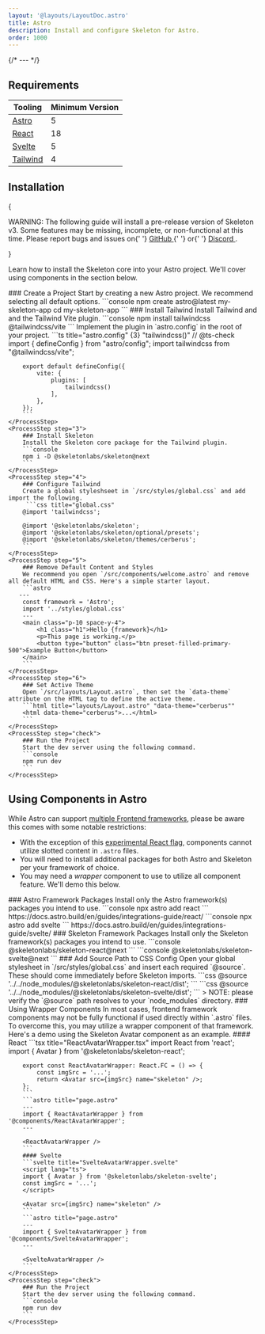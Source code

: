 ```yaml
---
layout: '@layouts/LayoutDoc.astro'
title: Astro
description: Install and configure Skeleton for Astro.
order: 1000
---
```




{/* --- */}

## Requirements

| Tooling                              | Minimum Version |
| ------------------------------------ | --------------- |
| [Astro](https://vite.dev/)           | 5               |
| [React](https://react.dev/)          | 18              |
| [Svelte](https://svelte.dev/)        | 5               |
| [Tailwind](https://tailwindcss.com/) | 4               |

## Installation

{

<div className="card preset-outlined-error-500 preset-tonal-error space-y-8 p-8">
	<p>
		WARNING: The following guide will install a pre-release version of Skeleton v3. Some features may be missing, incomplete, or
		non-functional at this time. Please report bugs and issues on{' '}
		<a className="anchor" href="https://github.com/skeletonlabs/skeleton/issues/new/choose" target="_blank" rel="external">
			GitHub
		</a>{' '}
		or{' '}
		<a className="anchor" href="https://discord.gg/EXqV7W8MtY" target="_blank" rel="external">
			Discord
		</a>
		.
	</p>
</div>

}

Learn how to install the Skeleton core into your Astro project. We'll cover using components in the section below.

<Process>
    <ProcessStep step="1">
        ### Create a Project
        Start by creating a new Astro project. We recommend selecting all default options.
        ```console
        npm create astro@latest my-skeleton-app
		cd my-skeleton-app
        ```
    </ProcessStep>
    <ProcessStep step="2">
        ### Install Tailwind
        Install Tailwind and and the Tailwind Vite plugin.
        ```console
        npm install tailwindcss @tailwindcss/vite
        ```
		Implement the plugin in `astro.config` in the root of your project.
		```ts title="astro.config" {3} "tailwindcss()"
		// @ts-check
		import { defineConfig } from "astro/config";
		import tailwindcss from "@tailwindcss/vite";

    	export default defineConfig({
    		vite: {
    			plugins: [
    				tailwindcss()
    			],
    		},
    	});
    	```
    </ProcessStep>
    <ProcessStep step="3">
        ### Install Skeleton
        Install the Skeleton core package for the Tailwind plugin.
        ```console
        npm i -D @skeletonlabs/skeleton@next
        ```
    </ProcessStep>
    <ProcessStep step="4">
        ### Configure Tailwind
      	Create a global styleshseet in `/src/styles/global.css` and add import the following.
         ```css title="global.css"
        @import 'tailwindcss';

        @import '@skeletonlabs/skeleton';
        @import '@skeletonlabs/skeleton/optional/presets';
        @import '@skeletonlabs/skeleton/themes/cerberus';
        ```
    </ProcessStep>
    <ProcessStep step="5">
        ### Remove Default Content and Styles
        We recommend you open `/src/components/welcome.astro` and remove all default HTML and CSS. Here's a simple starter layout.
        ```astro
       ---
    	const framework = 'Astro';
    	import '../styles/global.css'
    	---
    	<main class="p-10 space-y-4">
    		<h1 class="h1">Hello {framework}</h1>
    		<p>This page is working.</p>
    		<button type="button" class="btn preset-filled-primary-500">Example Button</button>
    	</main>
    	```
    </ProcessStep>
    <ProcessStep step="6">
        ### Set Active Theme
        Open `/src/layouts/Layout.astro`, then set the `data-theme` attribute on the HTML tag to define the active theme.
        ```html title="layouts/Layout.astro" "data-theme="cerberus""
        <html data-theme="cerberus">...</html>
        ```
    </ProcessStep>
    <ProcessStep step="check">
        ### Run the Project
        Start the dev server using the following command.
    	```console
    	npm run dev
        ```
    </ProcessStep>

</Process>

## Using Components in Astro

While Astro can support [multiple Frontend frameworks](https://docs.astro.build/en/guides/integrations-guide/), please be aware this comes with some notable restrictions:

- With the exception of this [experimental React flag](https://docs.astro.build/en/guides/integrations-guide/react/#children-parsing), components cannot utilize slotted content in `.astro` files.
- You will need to install additional packages for both Astro and Skeleton per your framework of choice.
- You may need a _wrapper_ component to use to utilize all component feature. We'll demo this below.

<Process>
	<ProcessStep step="1">
        ### Astro Framework Packages
        Install only the Astro framework(s) packages you intend to use.
        ```console
        npx astro add react
        ```
		https://docs.astro.build/en/guides/integrations-guide/react/
        ```console
		npx astro add svelte
        ```
		https://docs.astro.build/en/guides/integrations-guide/svelte/
    </ProcessStep>
	<ProcessStep step="2">
        ### Skeleton Framework Packages
        Install only the Skeleton framework(s) packages you intend to use.
        ```console
       	@skeletonlabs/skeleton-react@next
        ```
        ```console
		@skeletonlabs/skeleton-svelte@next
        ```
    </ProcessStep>
	<ProcessStep step="3">
        ### Add Source Path to CSS Config
        Open your global stylesheet in `/src/styles/global.css` and insert each required `@source`. These should come immediately before Skeleton imports.
        ```css
		@source '../../node_modules/@skeletonlabs/skeleton-react/dist';
        ```
        ```css
		@source '../../node_modules/@skeletonlabs/skeleton-svelte/dist';
        ```
		> NOTE: please verify the `@source` path resolves to your `node_modules` directory.
    </ProcessStep>
	<ProcessStep step="4">
        ### Using Wrapper Components
        In most cases, frontend framework components may not be fully functional if used directly within `.astro` files. To overcome this, you may utilize a wrapper component of that framework. Here's a demo using the Skeleton Avatar component as an example.
		#### React
		```tsx title="ReactAvatarWrapper.tsx"
		import React from 'react';
		import { Avatar } from '@skeletonlabs/skeleton-react';

    	export const ReactAvatarWrapper: React.FC = () => {
    		const imgSrc = '...';
    		return <Avatar src={imgSrc} name="skeleton" />;
    	};
    	```
    	```astro title="page.astro"
    	---
    	import { ReactAvatarWrapper } from '@components/ReactAvatarWrapper';
    	---

    	<ReactAvatarWrapper />
    	```
    	#### Svelte
    	```svelte title="SvelteAvatarWrapper.svelte"
    	<script lang="ts">
    	import { Avatar } from '@skeletonlabs/skeleton-svelte';
    	const imgSrc = '...';
    	</script>

    	<Avatar src={imgSrc} name="skeleton" />
    	```
    	```astro title="page.astro"
    	---
    	import { SvelteAvatarWrapper } from '@components/SvelteAvatarWrapper';
    	---

    	<SvelteAvatarWrapper />
    	```
    </ProcessStep>
    <ProcessStep step="check">
        ### Run the Project
        Start the dev server using the following command.
    	```console
    	npm run dev
        ```
    </ProcessStep>

</Process>
